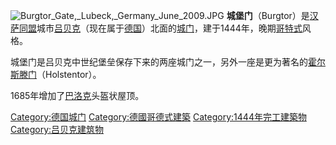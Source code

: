 [[Image:Burgtor_Gate,_Lubeck,_Germany_June_2009.JPG|right]]
'''城堡门'''（Burgtor）是[[汉萨同盟|汉萨同盟]]城市[[吕贝克|吕贝克]]（现在属于[[德国|德国]]）北面的[[城门|城门]]，建于1444年，晚期[[哥特式|哥特式]]风格。

城堡门是吕贝克中世纪堡垒保存下来的两座城门之一，另外一座是更为著名的[[霍尔斯滕门|霍尔斯滕门]]（Holstentor）。

1685年增加了[[巴洛克|巴洛克]]头盔状屋顶。

{{Coord|53.8738|N|10.6912|E|type:landmark|display=title}}

[[Category:德国城门|Category:德国城门]]
[[Category:德國哥德式建築|Category:德國哥德式建築]]
[[Category:1444年完工建築物|Category:1444年完工建築物]]
[[Category:吕贝克建筑物|Category:吕贝克建筑物]]